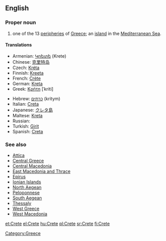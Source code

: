==English==

===Proper noun===
{{wikipedia}}
{{en-proper noun}}

# one of the 13 [[peripheries]] of [[Greece]]; an [[island]] in the [[Mediterranean Sea]].

====Translations====
{{top}}
* Armenian: [[Կրետե]] (Krete)
*Chinese: [[克里特岛]]
* Czech: [[Kréta]] {{f}}
*Finnish: [[Kreeta]]
*French: [[Crète]] {{f}}
*German: [[Kreta]] {{n}}
*Greek: [[Κρήτη]] [ˈkriti] {{f}}
{{mid}}
*Hebrew: [[כרתים]] (kritym)
*Italian: [[Creta]] {{f}}
*Japanese: [[クレタ島]]
*Maltese: [[Kreta]]
* Russian: {{t+|ru|Крит|m|tr=Krit|sc=Cyrl}}
*Turkish: [[Girit]]
*Spanish: [[Creta]]
{{bottom}}

===See also===
*[[Attica]]
*[[Central Greece]]
*[[Central Macedonia]]
*[[East Macedonia and Thrace]]
*[[Epirus]]
*[[Ionian Islands]]
*[[North Aegean]]
*[[Peloponnese]]
*[[South Aegean]]
*[[Thessaly]]
*[[West Greece]]
*[[West Macedonia]]

[[Category:Greece]]

[[et:Crete]]
[[el:Crete]]
[[hu:Crete]]
[[pl:Crete]]
[[sr:Crete]]
[[fi:Crete]]